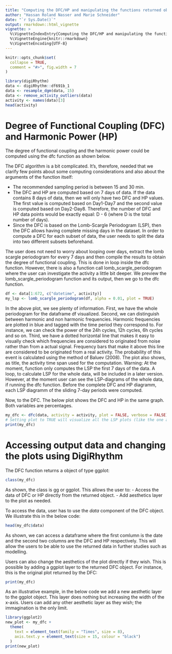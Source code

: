```yaml
---
title: "Computing the DFC/HP and manipulating the functions returned objects"
author: "Hassan Roland Nasser and Marie Schneider"
date: "`r Sys.Date()`"
output: rmarkdown::html_vignette
vignette: >
  %\VignetteIndexEntry{Computing the DFC/HP and manipulating the functions returned objects}
  %\VignetteEngine{knitr::rmarkdown}
  %\VignetteEncoding{UTF-8}
---
```


```r
knitr::opts_chunk$set(
  collapse = TRUE,
  comment = "#>", fig.width = 7
)
```

```r
library(digiRhythm)
data <- digiRhythm::df691b_1
data <- resample_dgm(data, 15)
data <- remove_activity_outliers(data)
activity <- names(data)[3]
head(activity)
```

# Degree of Functional Coupling (DFC) and Harmonic Power (HP)
The degree of functional coupling and the harmonic power could be computed using the dfc function as shown below.

The DFC algorithm is a bit complicated. It's, therefore, needed that we clarify few points about some computing considerations and also about the arguments of the function itself:

- The recommended sampling period is between 15 and 30 min.
- The DFC and HP are computed based on 7 days of data. If the data contains 8 days of data, then we will only have two DFC and HP values. The first value is computed based on Day1-Day7 and the second value is computed based on Day2-Day8. Therefore, the number of DFC and HP data points would be exactly equal: D - 6 (where D is the total number of days).
- Since the DFC is based on the Lomb-Scargle Periodogram (LSP), then the DFC allows having complete missing days in the dataset. In order to compute a DFC for each subset of data, the user needs to split the data into two different subsets beforehand.

The user does not need to worry about looping over days, extract the lomb scargle periodogram for every 7 days and then compile the results to obtain the degree of functional coupling. This is done in loop inside the dfc function. However, there
is also a function call lomb_scargle_periodogram where the user can investigate the activity a little bit deeper. We preview the lomb_scargle_periodogram function and its output, then we go to the dfc function.

```r
df <- data[1:672, c("datetime", activity)]
my_lsp <- lomb_scargle_periodogram(df, alpha = 0.01, plot = TRUE)
```

In the above plot, we see plenty of information. First, we have the whole periodogram for the dataframe df visualized. Second, we can distinguish between
harmonic and non harmonic frequencies. Harmonic frequencies are plotted in blue and tagged with the time period they correspond to. For instance, we can check the power of the 24h cycles, 12h cycles, 6h cycles and so on. Third, we have a dotted horizontal line that makes it easy to visually check which frequencies are considered to originated from noise rather than from a actual signal. Frequency bars that make it above this line are considered to be originated from a real activity. The probability of this event is calculated using the method of Baluev (2008). The plot also shows, as title, the activity time span used for the computation.
Warning: At the moment, function only computes the LSP the first 7 days of the data. A loop, to calculate LSP for the whole data, will be included in a later version. However, at the moment user can see the LSP-diagrams of the whole data, if running the dfc function. Before the complete DFC and HP diagramm, each LSP diagramm of the sliding 7-day periods were computed.

Now, to the DFC. The below plot shows the DFC and HP in the same graph. Both variables are percentages.

```r
my_dfc <- dfc(data, activity = activity, plot = FALSE, verbose = FALSE)
# Setting plot to TRUE will visualize all the LSP plots (like the one above) during each sliding window. Rather used for deeper investigation and debugging.
print(my_dfc)
```
# Accessing output data and changing the plots using DigiRhythm

The DFC function returns a object of type ggplot:

```r
class(my_dfc)
```

As shown, the class is gg or ggplot. This allows the user to:
- Access the data of DFC or HP directly from the returned object.
- Add aesthetics layer to the plot as needed.

To access the data, user has to use the *data* component of the DFC object. We illustrate this in the below code:

```r
head(my_dfc$data)
```
As shown, we can access a dataframe where the first comlumn is the date and the second two columns are the DFC and HP respectively. This will allow the users to be able to use the returned data in further studies such as modelling.

Users can also change the aesthetics of the plot directly if they wish. This is possible by adding a ggplot layer to the returned DFC object. For instance, this is the original plot returned by the DFC:

```r
print(my_dfc)
```
As an illustrative example, in the below code we add a new aesthetic layer to the ggplot object. This layer does nothing but increasing the width of the x-axis. Users can add any other aesthetic layer as they wish; the immagination is the only limit.

```r
library(ggplot2)
new_plot <- my_dfc +
  theme(
    text = element_text(family = "Times", size = 8),
    axis.text.y = element_text(size = 15, colour = "black")
  )
print(new_plot)
```
